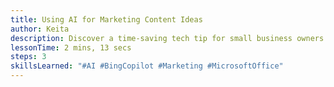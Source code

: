 ```yaml
---
title: Using AI for Marketing Content Ideas
author: Keita
description: Discover a time-saving tech tip for small business owners struggling to maintain their online presence. Keita will show step-by-step how she uses Bing Copilot (http://bing.com), Microsoft's free AI tool, to generate over 30 content ideas for her social media posts, blog, and newsletter. 
lessonTime: 2 mins, 13 secs
steps: 3
skillsLearned: "#AI #BingCopilot #Marketing #MicrosoftOffice"
---
```



<LessonStep
  step="1"
  title="Introducing Bing Copilot"
  description="How to use Microsoft’s free browser AI tool, Bing Copilot, on http://bing.com to come up with marketing content for your brand."
  embedURL="https://www.youtube.com/embed/vVmwpdTu2uY?si=yEgZOZg8Ui7KtvQ7"
/>

<LessonStep
  step="2"
  title="Effective AI prompt"
  description="Keita shares an example of how to write a prompt into Bing Copilot to get a table of 30 easy-to-use marketing content ideas."
  embedURL="https://youtube.com/embed/gDwNpctC4Uw?si=QIumBllPH0Ok_FmZ"
/>

<LessonStep
  step="3"
  title="Download AI results"
  description="The results of writing a solid Bing Copilot prompt that can be downloaded to your computer for use in your next marketing push."
  embedURL="https://www.youtube.com/embed/kifD9Am0U0E?si=uVMdLMsmX_c1e_tn"
/>
